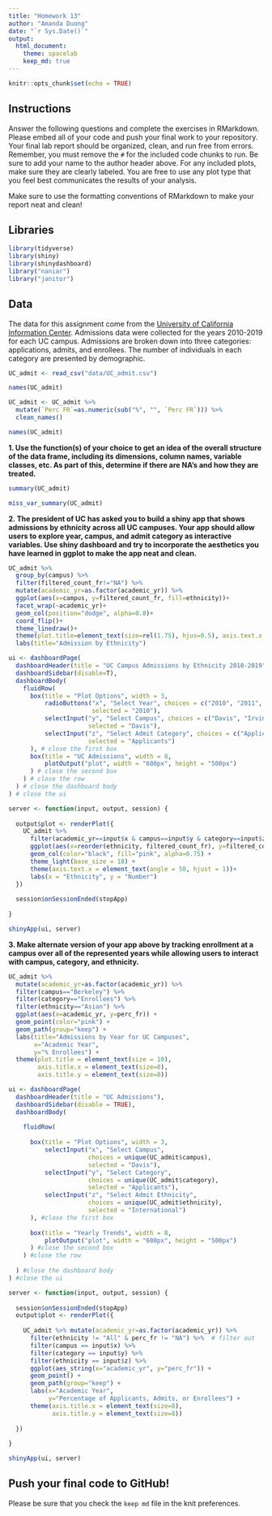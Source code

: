 ```yaml
---
title: "Homework 13"
author: "Amanda Duong"
date: "`r Sys.Date()`"
output:
  html_document: 
    theme: spacelab
    keep_md: true
---
```


```r
knitr::opts_chunk$set(echo = TRUE)
```

## Instructions
Answer the following questions and complete the exercises in RMarkdown. Please embed all of your code and push your final work to your repository. Your final lab report should be organized, clean, and run free from errors. Remember, you must remove the `#` for the included code chunks to run. Be sure to add your name to the author header above. For any included plots, make sure they are clearly labeled. You are free to use any plot type that you feel best communicates the results of your analysis.  

Make sure to use the formatting conventions of RMarkdown to make your report neat and clean!  

## Libraries
```r
library(tidyverse)
library(shiny)
library(shinydashboard)
library("naniar")
library("janitor")
```

## Data
The data for this assignment come from the [University of California Information Center](https://www.universityofcalifornia.edu/infocenter). Admissions data were collected for the years 2010-2019 for each UC campus. Admissions are broken down into three categories: applications, admits, and enrollees. The number of individuals in each category are presented by demographic.  
```r
UC_admit <- read_csv("data/UC_admit.csv")
```
```r
names(UC_admit)
```
```r
UC_admit <- UC_admit %>%
  mutate(`Perc FR`=as.numeric(sub("%", "", `Perc FR`))) %>% 
  clean_names()
```

```r
names(UC_admit)
```


**1. Use the function(s) of your choice to get an idea of the overall structure of the data frame, including its dimensions, column names, variable classes, etc. As part of this, determine if there are NA's and how they are treated.**  
```r
summary(UC_admit)
```

```r
miss_var_summary(UC_admit)
```

**2. The president of UC has asked you to build a shiny app that shows admissions by ethnicity across all UC campuses. Your app should allow users to explore year, campus, and admit category as interactive variables. Use shiny dashboard and try to incorporate the aesthetics you have learned in ggplot to make the app neat and clean.**  
```r
UC_admit %>%
  group_by(campus) %>%
  filter(filtered_count_fr!="NA") %>%
  mutate(academic_yr=as.factor(academic_yr)) %>%
  ggplot(aes(x=campus, y=filtered_count_fr, fill=ethnicity))+
  facet_wrap(~academic_yr)+
  geom_col(position="dodge", alpha=0.8)+
  coord_flip()+
  theme_linedraw()+
  theme(plot.title=element_text(size=rel(1.75), hjus=0.5), axis.text.x = element_text(angle=50, hjust=1))+
  labs(title="Admission by Ethnicity")
```

```r
ui <- dashboardPage(
  dashboardHeader(title = "UC Campus Admissions by Ethnicity 2010-2019"),
  dashboardSidebar(disable=T),
  dashboardBody(
    fluidRow(
      box(title = "Plot Options", width = 3,
          radioButtons("x", "Select Year", choices = c("2010", "2011", "2012", "2013", "2014", "2015", "2016", "2017", "2018", "2019"), 
                       selected = "2010"),
          selectInput("y", "Select Campus", choices = c("Davis", "Irvine", "Berkeley", "Irvine", "Los_Angeles", "Merced", "Riverside", "San_Diego", "Santa_Barbara", "Santa_Cruz"),
                      selected = "Davis"),
          selectInput("z", "Select Admit Category", choices = c("Applicants", "Admits", "Enrollees"),
                      selected = "Applicants")
      ), # close the first box
      box(title = "UC Admissions", width = 8,
          plotOutput("plot", width = "600px", height = "500px")
      ) # close the second box
    ) # close the row
  ) # close the dashboard body
) # close the ui

server <- function(input, output, session) { 
  
  output$plot <- renderPlot({
    UC_admit %>% 
      filter(academic_yr==input$x & campus==input$y & category==input$z) %>% 
      ggplot(aes(x=reorder(ethnicity, filtered_count_fr), y=filtered_count_fr)) + 
      geom_col(color="black", fill="pink", alpha=0.75) +
      theme_light(base_size = 18) +
      theme(axis.text.x = element_text(angle = 50, hjust = 1))+
      labs(x = "Ethnicity", y = "Number")
  })
  
  session$onSessionEnded(stopApp)
  
}

shinyApp(ui, server) 
```


**3. Make alternate version of your app above by tracking enrollment at a campus over all of the represented years while allowing users to interact with campus, category, and ethnicity.**
```r
UC_admit %>%
  mutate(academic_yr=as.factor(academic_yr)) %>%
  filter(campus=="Berkeley") %>%
  filter(category=="Enrollees") %>%
  filter(ethnicity=="Asian") %>%
  ggplot(aes(x=academic_yr, y=perc_fr)) +
  geom_point(color="pink") +
  geom_path(group="keep") +
  labs(title="Admissions by Year for UC Campuses",
       x="Academic Year",
       y="% Enrollees") +
  theme(plot.title = element_text(size = 10),
        axis.title.x = element_text(size=8),
        axis.title.y = element_text(size=8))
```

```r
ui <- dashboardPage(
  dashboardHeader(title = "UC Admissions"),
  dashboardSidebar(disable = TRUE),
  dashboardBody(
    
    fluidRow(
      
      box(title = "Plot Options", width = 3, 
          selectInput("x", "Select Campus", 
                      choices = unique(UC_admit$campus), 
                      selected = "Davis"), 
          selectInput("y", "Select Category", 
                      choices = unique(UC_admit$category), 
                      selected = "Applicants"), 
          selectInput("z", "Select Admit Ethnicity", 
                      choices = unique(UC_admit$ethnicity), 
                      selected = "International")
      ), #close the first box
      
      box(title = "Yearly Trends", width = 8,
          plotOutput("plot", width = "600px", height = "500px")
      ) #close the second box
    ) #close the row
    
  ) #close the dashboard body
) #close the ui

server <- function(input, output, session) {
  
  session$onSessionEnded(stopApp)
  output$plot <- renderPlot({
    
    UC_admit %>% mutate(academic_yr=as.factor(academic_yr)) %>% 
      filter(ethnicity != "All" & perc_fr != "NA") %>%  # filter out
      filter(campus == input$x) %>% 
      filter(category == input$y) %>% 
      filter(ethnicity == input$z) %>%
      ggplot(aes_string(x="academic_yr", y="perc_fr")) +
      geom_point() +
      geom_path(group="keep") +
      labs(x="Academic Year",
           y="Percentage of Applicants, Admits, or Enrollees") +
      theme(axis.title.x = element_text(size=8),
            axis.title.y = element_text(size=8))
    
  })
  
}

shinyApp(ui, server)
```


## Push your final code to GitHub!
Please be sure that you check the `keep md` file in the knit preferences. 